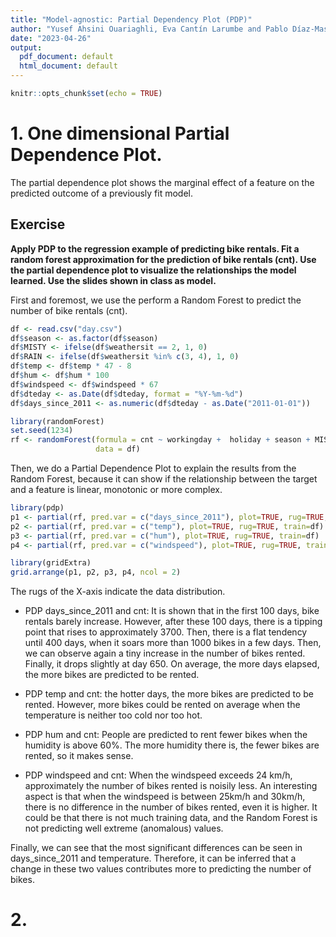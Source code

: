 ---
title: "Model-agnostic: Partial Dependency Plot (PDP)"
author: "Yusef Ahsini Ouariaghli, Eva Cantín Larumbe and Pablo Díaz-Masa Valencia"
date: "2023-04-26"
output:
  pdf_document: default
  html_document: default
---

```{r setup, include=FALSE}
knitr::opts_chunk$set(echo = TRUE)
```

# 1. One dimensional Partial Dependence Plot.
The partial dependence plot shows the marginal effect of a feature on the predicted outcome of a previously fit model. 

## Exercise
**Apply PDP to the regression example of predicting bike rentals. Fit a random forest approximation for the prediction of bike rentals (cnt). Use the partial dependence plot to visualize the relationships the model learned. Use the slides shown in class as model.**

First and foremost, we use the perform a Random Forest to predict the number of bike rentals (cnt). 

```{r include=FALSE}
df <- read.csv("day.csv")
df$season <- as.factor(df$season)
df$MISTY <- ifelse(df$weathersit == 2, 1, 0)
df$RAIN <- ifelse(df$weathersit %in% c(3, 4), 1, 0)
df$temp <- df$temp * 47 - 8
df$hum <- df$hum * 100
df$windspeed <- df$windspeed * 67
df$dteday <- as.Date(df$dteday, format = "%Y-%m-%d")
df$days_since_2011 <- as.numeric(df$dteday - as.Date("2011-01-01"))

library(randomForest)
set.seed(1234)
rf <- randomForest(formula = cnt ~ workingday +  holiday + season + MISTY + RAIN + temp + hum + windspeed + days_since_2011, 
                   data = df)
```


Then, we do a Partial Dependence Plot to explain the results from the Random Forest, because it can show if the relationship between the target and a feature is linear, monotonic or more complex.

```{r echo=FALSE}
library(pdp)
p1 <- partial(rf, pred.var = c("days_since_2011"), plot=TRUE, rug=TRUE, train=df)
p2 <- partial(rf, pred.var = c("temp"), plot=TRUE, rug=TRUE, train=df)
p3 <- partial(rf, pred.var = c("hum"), plot=TRUE, rug=TRUE, train=df)
p4 <- partial(rf, pred.var = c("windspeed"), plot=TRUE, rug=TRUE, train=df)

library(gridExtra)
grid.arrange(p1, p2, p3, p4, ncol = 2)
```
The rugs of the X-axis indicate the data distribution.

- PDP days_since_2011 and cnt: It is shown that in the first 100 days, bike rentals barely increase. However, after these 100 days, there is a tipping point that rises to approximately 3700. Then, there is a flat tendency until 400 days, when it soars more than 1000 bikes in a few days. Then, we can observe again a tiny increase in the number of bikes rented. Finally, it drops slightly at day 650. On average, the more days elapsed, the more bikes are predicted to be rented. 

- PDP temp and cnt: the hotter days, the more bikes are predicted to be rented. However, more bikes could be rented on average when the temperature is neither too cold nor too hot. 

- PDP hum and cnt: People are predicted to rent fewer bikes when the humidity is above 60%. The more humidity there is, the fewer bikes are rented, so it makes sense. 

- PDP windspeed and cnt: When the windspeed exceeds 24 km/h, approximately the number of bikes rented is noisily less. An interesting aspect is that when the windspeed is between 25km/h and 30km/h, there is no difference in the number of bikes rented, even it is higher. It could be that there is not much training data, and the Random Forest is not predicting well extreme (anomalous) values.


Finally, we can see that the most significant differences can be seen in days_since_2011 and temperature. Therefore, it can be inferred that a change in these two values contributes more to predicting the number of bikes.




# 2.


